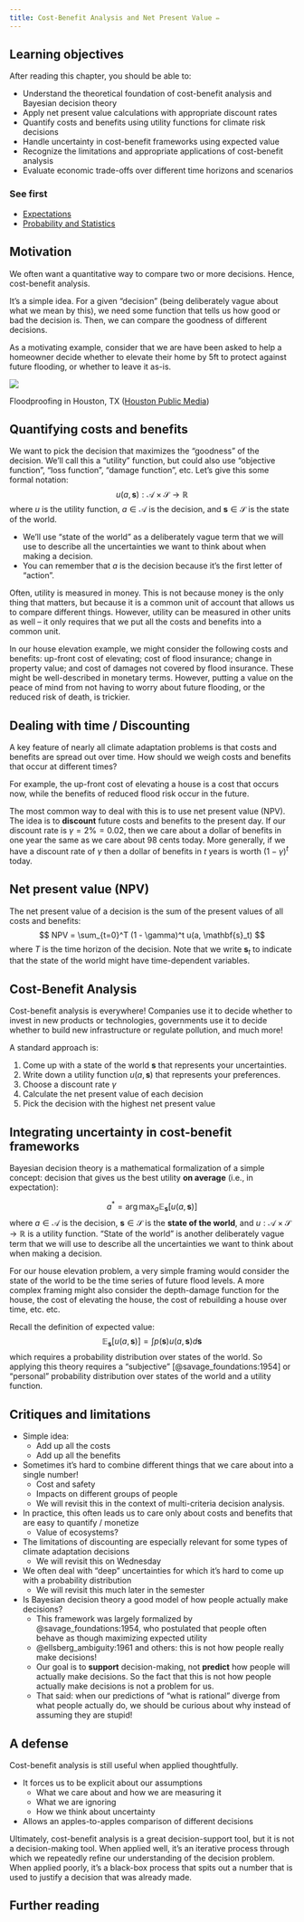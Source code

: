 ```yaml
---
title: Cost-Benefit Analysis and Net Present Value ✏️
---
```


## Learning objectives {.unnumbered}

After reading this chapter, you should be able to:

- Understand the theoretical foundation of cost-benefit analysis and Bayesian decision theory
- Apply net present value calculations with appropriate discount rates
- Quantify costs and benefits using utility functions for climate risk decisions
- Handle uncertainty in cost-benefit frameworks using expected value
- Recognize the limitations and appropriate applications of cost-benefit analysis
- Evaluate economic trade-offs over different time horizons and scenarios

### See first {.unnumbered}

- [Expectations](../fundamentals/probability-stats.qmd#expectations)
- [Probability and Statistics](../fundamentals/probability-stats.qmd)

## Motivation

We often want a quantitative way to compare two or more decisions.
Hence, cost-benefit analysis.

It's a simple idea.
For a given "decision" (being deliberately vague about what we mean by this), we need some function that tells us how good or bad the decision is.
Then, we can compare the goodness of different decisions.

::: {.callout-tip}
As a motivating example, consider that we are have been asked to help a homeowner decide whether to elevate their home by 5ft to protect against future flooding, or whether to leave it as-is.
:::

::: {#fig-floodproofing}
![](../_assets/img/lee-meyerland-elevation.jpg)

Floodproofing in Houston, TX ([Houston Public Media](https://www.houstonpublicmedia.org/articles/news/2017/10/06/240934/many-houstonians-seek-home-elevation-after-repetitive-flooding/))
:::

## Quantifying costs and benefits

We want to pick the decision that maximizes the "goodness" of the decision.
We'll call this a "utility" function, but could also use "objective function", "loss function", "damage function", etc.
Let's give this some formal notation:
$$
u(a, \mathbf{s}): \mathcal{A} \times \mathcal{S} \to \mathbb{R}
$$
where $u$ is the utility function, $a \in \mathcal{A}$ is the decision, and $\mathbf{s} \in \mathcal{S}$ is the state of the world.

- We'll use "state of the world" as a deliberately vague term that we will use to describe all the uncertainties we want to think about when making a decision.
- You can remember that $a$ is the decision because it's the first letter of "action".

Often, utility is measured in money.
This is not because money is the only thing that matters, but because it is a common unit of account that allows us to compare different things.
However, utility can be measured in other units as well -- it only requires that we put all the costs and benefits into a common unit.

::: {.callout-tip}
In our house elevation example, we might consider the following costs and benefits: up-front cost of elevating; cost of flood insurance; change in property value; and cost of damages not covered by flood insurance.
These might be well-described in monetary terms.
However, putting a value on the peace of mind from not having to worry about future flooding, or the reduced risk of death, is trickier.
:::

## Dealing with time / Discounting

A key feature of nearly all climate adaptation problems is that costs and benefits are spread out over time.
How should we weigh costs and benefits that occur at different times?

::: {.callout-tip}
For example, the up-front cost of elevating a house is a cost that occurs now, while the benefits of reduced flood risk occur in the future.
:::

The most common way to deal with this is to use net present value (NPV).
The idea is to **discount** future costs and benefits to the present day.
If our discount rate is $\gamma = 2\% = 0.02$, then we care about a dollar of benefits in one year the same as we care about 98 cents today.
More generally, if we have a discount rate of $\gamma$ then a dollar of benefits in $t$ years is worth $(1 - \gamma) ^ t$ today.

## Net present value (NPV)

The net present value of a decision is the sum of the present values of all costs and benefits:
$$
NPV = \sum_{t=0}^T (1 - \gamma)^t u(a, \mathbf{s}_t)
$$
where $T$ is the time horizon of the decision.
Note that we write $\mathbf{s}_t$ to indicate that the state of the world might have time-dependent variables.

## Cost-Benefit Analysis

Cost-benefit analysis is everywhere!
Companies use it to decide whether to invest in new products or technologies, governments use it to decide whether to build new infrastructure or regulate pollution, and much more!

A standard approach is:

1. Come up with a state of the world $\mathbf{s}$ that represents your uncertainties.
2. Write down a utility function $u(a, \mathbf{s})$ that represents your preferences.
3. Choose a discount rate $\gamma$
4. Calculate the net present value of each decision
5. Pick the decision with the highest net present value

## Integrating uncertainty in cost-benefit frameworks

Bayesian decision theory is a mathematical formalization of a simple concept: decision that gives us the best utility **on average** (i.e., in expectation):

$$
a^* = \arg \max_a \mathbb{E}_\mathbf{s} \left[ u(a, \mathbf{s}) \right]
$$
where $a \in \mathcal{A}$ is the decision, $\mathbf{s} \in \mathcal{S}$ is the **state of the world**, and $u: \mathcal{A} \times \mathcal{S} \to \mathbb{R}$ is a utility function.
"State of the world" is another deliberately vague term that we will use to describe all the uncertainties we want to think about when making a decision.

::: {.callout-tip}
For our house elevation problem, a very simple framing would consider the state of the world to be the time series of future flood levels.
A more complex framing might also consider the depth-damage function for the house, the cost of elevating the house, the cost of rebuilding a house over time, etc. etc.
:::

Recall the definition of expected value:
$$
\mathbb{E}_\mathbf{s} \left[ u(a, \mathbf{s}) \right] = \int p(\mathbf{s}) u(a, \mathbf{s}) d\mathbf{s}
$$
which requires a probability distribution over states of the world.
So applying this theory requires a "subjective" [@savage_foundations:1954] or "personal" probability distribution over states of the world and a utility function.

## Critiques and limitations

- Simple idea:
  - Add up all the costs
  - Add up all the benefits
- Sometimes it's hard to combine different things that we care about into a single number!
  - Cost and safety
  - Impacts on different groups of people
  - We will revisit this in the context of multi-criteria decision analysis.
- In practice, this often leads us to care only about costs and benefits that are easy to quantify / monetize
  - Value of ecosystems?
- The limitations of discounting are especially relevant for some types of climate adaptation decisions
  - We will revisit this on Wednesday
- We often deal with "deep" uncertainties for which it's hard to come up with a probability distribution
  - We will revisit this much later in the semester
- Is Bayesian decision theory a good model of how people actually make decisions?
  - This framework was largely formalized by @savage_foundations:1954, who postulated that people often behave as though maximizing expected utility
  - @ellsberg_ambiguity:1961 and others: this is not how people really make decisions!
  - Our goal is to **support** decision-making, not **predict** how people will actually make decisions. So the fact that this is not how people actually make decisions is not a problem for us.
  - That said: when our predictions of "what is rational" diverge from what people actually do, we should be curious about why instead of assuming they are stupid!

## A defense

Cost-benefit analysis is still useful when applied thoughtfully.

- It forces us to be explicit about our assumptions
  - What we care about and how we are measuring it
  - What we are ignoring
  - How we think about uncertainty
- Allows an apples-to-apples comparison of different decisions

Ultimately, cost-benefit analysis is a great decision-support tool, but it is not a decision-making tool.
When applied well, it's an iterative process through which we repeatedly refine our understanding of the decision problem.
When applied poorly, it's a black-box process that spits out a number that is used to justify a decision that was already made.

## Further reading {.unnumbered}